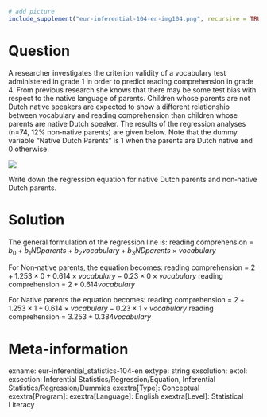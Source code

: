 ```{r, echo = FALSE, results = "hide"}
# add picture
include_supplement("eur-inferential-104-en-img104.png", recursive = TRUE)
```
Question
========
A researcher investigates the criterion validity of a vocabulary test administered in grade 1 in order to predict reading comprehension in grade 4. From previous research she knows that there may be some test bias with respect to the native language of parents. Children whose parents are not Dutch native speakers are expected to show a different relationship between vocabulary and reading comprehension than children whose parents are native Dutch speaker. The results of the regression analyses (n=74, 12% non‐native parents) are given below. Note that the dummy variable “Native Dutch Parents” is 1 when the parents are Dutch native and 0 otherwise.

![](eur-inferential-104-en-img104.png)

Write down the regression equation for native Dutch parents and non‐native Dutch parents.


Solution
========
The general formulation of the regression line is:
reading comprehension = $b_0 + b_1 ND parents + b_2 vocabulary + b_3 ND parents \times vocabulary$

For Non‐native parents, the equation becomes:
reading comprehension = $2 + 1.253 \times 0 + 0.614 \times vocabulary -0.23 \times 0 \times vocabulary$
reading comprehension = $2 + 0.614 vocabulary$

For Native parents the equation becomes:
reading comprehension = $2 + 1.253 \times 1 + 0.614 \times vocabulary -0.23 \times 1 \times vocabulary$
reading comprehension = $3.253 + 0.384 vocabulary$


Meta-information
================
exname: eur-inferential_statistics-104-en
extype: string
exsolution: 
extol: 
exsection: Inferential Statistics/Regression/Equation, Inferential Statistics/Regression/Dummies
exextra[Type]: Conceptual
exextra[Program]: 
exextra[Language]: English
exextra[Level]: Statistical Literacy